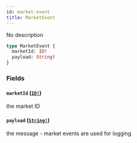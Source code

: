 ```yaml
---
id: market-event
title: MarketEvent
---
```


No description

```graphql
type MarketEvent {
  marketId: ID!
  payload: String!
}
```

### Fields

#### `marketId` ([`ID!`](/docs/graphql/scalars/id))

the market ID

#### `payload` ([`String!`](/docs/graphql/scalars/string))

the message - market events are used for logging
